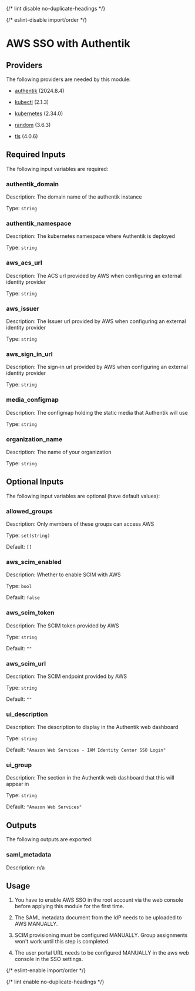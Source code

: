 
{/* lint disable no-duplicate-headings */}

{/* eslint-disable import/order */}

<ModuleHeader name="authentik_aws_sso" sourceHref="https://github.com/Panfactum/stack/tree/__PANFACTUM_VERSION_STABLE_25_04__/packages/infrastructure/authentik_aws_sso" status="stable" type="direct" />

# AWS SSO with Authentik

## Providers

The following providers are needed by this module:

* [authentik](https://registry.terraform.io/providers/goauthentik/authentik/2024.8.4/docs) (2024.8.4)

* [kubectl](https://registry.terraform.io/providers/alekc/kubectl/2.1.3/docs) (2.1.3)

* [kubernetes](https://registry.terraform.io/providers/hashicorp/kubernetes/2.34.0/docs) (2.34.0)

* [random](https://registry.terraform.io/providers/hashicorp/random/3.6.3/docs) (3.6.3)

* [tls](https://registry.terraform.io/providers/hashicorp/tls/4.0.6/docs) (4.0.6)

## Required Inputs

The following input variables are required:

### authentik\_domain

Description: The domain name of the authentik instance

Type: `string`

### authentik\_namespace

Description: The kubernetes namespace where Authentik is deployed

Type: `string`

### aws\_acs\_url

Description: The ACS url provided by AWS when configuring an external identity provider

Type: `string`

### aws\_issuer

Description: The Issuer url provided by AWS when configuring an external identity provider

Type: `string`

### aws\_sign\_in\_url

Description: The sign-in url provided by AWS when configuring an external identity provider

Type: `string`

### media\_configmap

Description: The configmap holding the static media that Authentik will use

Type: `string`

### organization\_name

Description: The name of your organization

Type: `string`

## Optional Inputs

The following input variables are optional (have default values):

### allowed\_groups

Description: Only members of these groups can access AWS

Type: `set(string)`

Default: `[]`

### aws\_scim\_enabled

Description: Whether to enable SCIM with AWS

Type: `bool`

Default: `false`

### aws\_scim\_token

Description: The SCIM token provided by AWS

Type: `string`

Default: `""`

### aws\_scim\_url

Description: The SCIM endpoint provided by AWS

Type: `string`

Default: `""`

### ui\_description

Description: The description to display in the Authentik web dashboard

Type: `string`

Default: `"Amazon Web Services - IAM Identity Center SSO Login"`

### ui\_group

Description: The section in the Authentik web dashboard that this will appear in

Type: `string`

Default: `"Amazon Web Services"`

## Outputs

The following outputs are exported:

### saml\_metadata

Description: n/a

## Usage

1. You have to enable AWS SSO in the root account via the web console
   before applying this module for the first time.

2. The SAML metadata document from the IdP needs to be uploaded to AWS MANUALLY.

3. SCIM provisioning must be configured MANUALLY. Group assignments won't work until this step is completed.

4. The user portal URL needs to be configured MANUALLY in the aws web console in the SSO settings.

{/* eslint-enable import/order */}

{/* lint enable no-duplicate-headings */}
